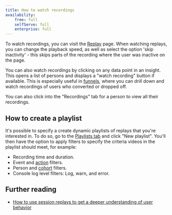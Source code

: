 ```yaml
---
title: How to watch recordings
availability:
    free: full
    selfServe: full
    enterprise: full
---
```



To watch recordings, you can visit the [Replay](https://app.posthog.com/replay) page. When watching replays, you can change the playback speed, as well as select the option 'skip inactivity' - this skips parts of the recording where the user was inactive on the page.

You can also watch recordings by clicking on any data point in an insight. This opens a list of persons and displays a "watch recording" button if available. This is especially useful in [funnels](/docs/product-analytics/funnels), where you can drill down and watch recordings of users who converted or dropped off. 

You can also click into the "Recordings" tab for a person to view all their recordings.

<ProductVideo
    videoLight={watchRecordingsLight} 
    videoDark={watchRecordingsDark}
    alt="How to watch recordings via insights" 
    classes="rounded"
/>

## How to create a playlist

It's possible to specify a create dynamic playlists of replays that you're interested in. To do so, go to the [Playlists tab](https://app.posthog.com/replay/playlists) and click "New playlist". You'll then have the option to apply filters to specify the criteria videos in the playlist should meet, for example:

- Recording time and duration.
- Event and [action](/docs/data/actions) filters.
- Person and [cohort](/docs/data/cohorts) filters.
- Console log level filters: Log, warn, and error.

<VideoScreenshot
    videoLight={createPlaylistLight} 
    videoDark={createPlaylistDark}
    alt="How to create playlists" 
    classes="rounded"
/>

## Further reading

- [How to use session replays to get a deeper understanding of user behavior](/tutorials/explore-insights-session-recordings)